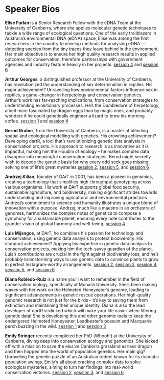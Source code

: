 # Speaker Bios {.unnumbered}

**Elise Furlan** is a Senior Research Fellow with the eDNA Team at the University of Canberra, where she applies molecular genetic techniques to tackle a wide range of ecological questions. One of the early trailblazers in Australia’s environmental DNA (eDNA) space, Elise was among the first researchers in the country to develop methods for analysing eDNA — detecting species from the tiny traces they leave behind in the environment. Her main objective is to ensure her high quality research results in applied outcomes for conservation, therefore partnerships with government agencies and industry feature heavily in her projects. [session 4](session04.qmd) and [session 6](session06.qmd)

**Arthur Georges**, a distinguished professor at the University of Canberra, has revolutionized the understanding of sex determination in reptiles. His major achievement? Unravelling how environmental factors influence sex in reptiles, a game-changer in herpetology and conservation genetics. Arthur's work has far-reaching implications, from conservation strategies to understanding evolutionary processes. He's the Dumbledore of herpetology, albeit more fascinated by dragon eggs than by magic ones, and probably wonders if he could genetically engineer a lizard to brew his morning coffee. [session 1](session01.qmd) and [session 4](session04.qmd)

**Bernd Gruber**, from the University of Canberra, is a master at blending spatial and ecological modelling with genetics. His crowning achievement? Developing dartR, a tool that's revolutionizing genetic data analysis in conservation projects. His approach to research is as innovative as it is impactful, making him the Houdini of ecology -- he makes complex data disappear into meaningful conservation strategies. Bernd might secretly wish to decode the genetic basis for why every odd sock goes missing, solving one of life's great mysteries.[session 2](session02.qmd), [session 5](session05.qmd), and [session 6](session06.qmd)

**Andrzej Kilian**, founder of DArT in 2001, has been a pioneer in genomics, creating a technology that simplifies high-throughput genotyping across various organisms. His work at DArT supports global food security, sustainable agriculture, and biodiversity, making significant strides towards understanding and improving agricultural and environmental practices. Andrzej's commitment to science and humanity illustrates a unique blend of innovation with a purpose. Andrzej, much like a maestro in an orchestra of genomes, harmonizes the complex notes of genetics to compose a symphony for a sustainable planet, ensuring every note contributes to the grander vision of global harmony and well-being. [session 4](session04.qmd)

**Luis Mijangos**, at DArT, he combines his passion for technology and conservation, using genetic data analysis to protect biodiversity. His standout achievement? Applying his expertise in genetic data analysis to conservation projects, making him the tech-savvy guardian of the planet. Luis's contributions are crucial in the fight against biodiversity loss, and he's probably brainstorming ways to use genetic data to convince plants to grow in perfect Instagram-worthy arrangements. [session 2](session02.qmd), [session 3](session03.qmd), [session 4](session04.qmd), [session 5](session05.qmd), and [session 6](session06.qmd)

**Diana Robledo-Ruiz** is a name you'll want to remember in the field of conservation biology, specifically at Monash University. She's been making waves with her work on the Helmeted Honeyeater's genome, leading to significant advancements in genetic rescue operations. Her high-quality genomic research is not just for the birds -- it's key to saving them from extinction and maintaining their unique identity. Diana is also the lead developer of dartR.sexlinked which will make your life easier when filtering genetic data! She is developing this and other genomic tools to keep the endangered Helmeted Honeyeater, Leadbeater's possum and Macquarie perch buzzing in the wild. [session 1](session01.qmd) and [session 3](session03.qmd)

**Emily Stringer** recently completed her PhD (Whooh!) at the University of Canberra, diving deep into conservation ecology and genomics. She kicked off with a mission to save the elusive Canberra grassland earless dragon and then hopped into the world of population genetics. Her main gig? Unraveling the genetic puzzle of an Australian rodent known for its dramatic population swings. Emily's all about cracking complex data to solve ecological mysteries, aiming to turn her findings into real-world conservation victories. [session 2](session02.qmd), [session 3](session03.qmd), and [session 6](session06.qmd)
